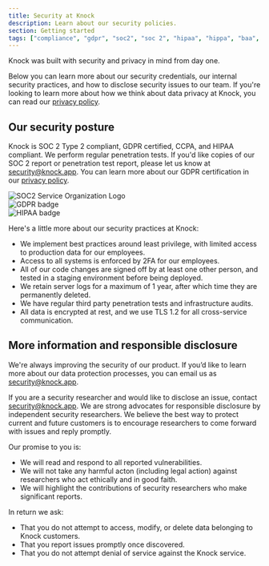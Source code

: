 ```yaml
---
title: Security at Knock
description: Learn about our security policies.
section: Getting started
tags: ["compliance", "gdpr", "soc2", "soc 2", "hipaa", "hippa", "baa", "ccpa"]
---
```



Knock was built with security and privacy in mind from day one.

Below you can learn more about our security credentials, our internal security practices, and how to disclose security issues to our team. If you're looking to learn more about how we think about data privacy at Knock, you can read our [privacy policy](https://knock.app/legal/privacy-policy).

## Our security posture

Knock is SOC 2 Type 2 compliant, GDPR certified, CCPA, and HIPAA compliant. We perform regular penetration tests. If you'd like copies of our SOC 2 report or penetration test report, please let us know at [security@knock.app](mailto:security@knock.app). You can learn more about our GDPR certification in our [privacy policy](https://knock.app/legal/privacy-policy).

<div className="flex flex-row items-center space-x-4">
  <div>
    <Image
      src={"/images/21972-312_SOC_NonCPA.png"}
      alt="SOC2 Service Organization Logo"
      width={120}
      height={120}
    />
  </div>
  <div>
    <Image
      src={"/images/gdpr-badge-2.png"}
      alt="GDPR badge"
      width={120}
      height={120}
      className="self-center ml-2"
    />
  </div>
  <div>
    <Image
      src={"/images/hipaa-badge.png"}
      alt="HIPAA badge"
      width={120}
      height={120}
      className="self-center"
    />
  </div>
</div>

Here's a little more about our security practices at Knock:

- We implement best practices around least privilege, with limited access to production data for our employees.
- Access to all systems is enforced by 2FA for our employees.
- All of our code changes are signed off by at least one other person, and tested in a staging environment before being deployed.
- We retain server logs for a maximum of 1 year, after which time they are permanently deleted.
- We have regular third party penetration tests and infrastructure audits.
- All data is encrypted at rest, and we use TLS 1.2 for all cross-service communication.

## More information and responsible disclosure

We're always improving the security of our product. If you’d like to learn more about our data protection processes, you can email us as [security@knock.app](mailto:security@knock.app).

If you are a security researcher and would like to disclose an issue, contact [security@knock.app](mailto:security@knock.app). We are strong advocates for responsible disclosure by independent security researchers. We believe the best way to protect current and future customers is to encourage researchers to come forward with issues and reply promptly.

Our promise to you is:

- We will read and respond to all reported vulnerabilities.
- We will not take any harmful acton (including legal action) against researchers who act ethically and in good faith.
- We will highlight the contributions of security researchers who make significant reports.

In return we ask:

- That you do not attempt to access, modify, or delete data belonging to Knock customers.
- That you report issues promptly once discovered.
- That you do not attempt denial of service against the Knock service.

<br />
